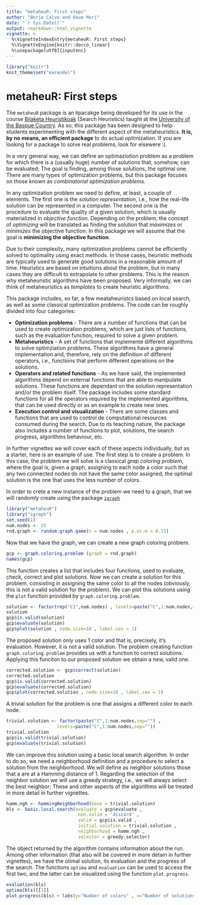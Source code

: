 ```yaml
---
title: "metaheuR: First steps"
author: "Borja Calvo and Usue Mori"
date: "`r Sys.Date()`"
output: rmarkdown::html_vignette
vignette: >
  %\VignetteIndexEntry{metaheuR: First steps}
  %\VignetteEngine{knitr::docco_linear}
  %\usepackage[utf8]{inputenc}
---
```

```r
library("knitr")
knit_theme$set("earendel")
```
# metaheuR: First steps


The `metaheuR` package is an `R`pacakge being developed for its use in the course [Bilaketa Heuristikoak](http://www.ehu.eus/p200-content/eu/pls/entrada/plew0040.htm_asignatura_next?p_sesion=&p_cod_idioma=EUS&p_en_portal=S&p_cod_centro=226&p_cod_plan=GINFOR20&p_anyoAcad=act&p_pestanya=3&p_menu=principal&p_cod_asig=26222&p_ciclo=X&p_curso=4&p_vengo_de=asig_cursos) (Search Heuristics) taught at the [University of the Basque Country](www.ehu.eus). As so, this package has been designed to help students experimenting with the different aspect of the metaheuristics. **It is, by no means, an efficient package** to do actual optimization. If you are looking for a package to solve real problems, look for elsewere :(.

In a very general way, we can define an optimaziotion problem as a problem for which there is a (usually huge) number of solutions that, somehow, can be evaluated; The goal is finding, among those solutions, the optimal one. There are many types of optimization problems, but this package focuses on those known as _combinatorial optimization problems_.

In any optimization problem we need to define, at least, a couple of elements. The first one is the _solution representation_, i.e., how the real-life solution can be represented in a computer. The second one is the procedure to evaluate the quality of a given solution, which is usually materialized in _objective function_. Depending on the problem, the concept of _optimizing_ will be translated as finding the solution that _maximizes_ or _minimizes_ the objective function. In this package we will assume that the goal is **minimizing the objective function**.

Due to their complexity, many optimization problems cannot be efficiently solved to optimality using exact methods. In those cases, heuristic methods are typically used to generate good solutions in a reasonable amount of time. Heuristics are based on intuitions about the problem, but in many cases they are difficult to extrapolate to other problems. This is the reason why metaheuristic algorithms have been proposed. Very informally, we can think of metaheuristics as _templates_ to create heuristic algorithms. 

This package includes, so far, a few meataheuristcs based on local search, as well as some classical optimization problems. The code can be roughly divided into four categories:

* **Optimization problems** - There are a number of functions that can be used to create optimization problems, which are just lists of functions, such as the evaluation function, required to solve a given problem.
* **Metaheuristics** - A set of functions that implemente different algorithms to solve optimziation problems. These algorithms have a general implementation and, therefore, rely on the definition of different operators, i.e., functions that perform different operations on the solutions.
* **Operators and related functions** - As we have said, the implemented algorithms depend on external functions that are able to manipulate solutions. These functions are dependant on the solution representation and/or the problem itself. The package includes some standard functions for all the operators required by the implemented algorithms, that can be used directly or as an example to create new ones.
* **Execution control and visualization** - There are some classes and functions that are used to control de computational resources consumed during the search. Due to its teaching nature, the package also includes a number of functions to plot, solutions, the search progress, algorithms behaviour, etc.

In further vignettes we will cover each of these aspects individually, but as a starter, here is an example of use. The first step is to create a problem. In this case, the problem we will solve is a classical  _grap coloring problem_, where the goal is, given a graph, assigning to each node a color such that any two connected nodes do not have the same color assigned; the optimal solution is the one that uses the less number of colors.

In order to crete a new instance of the problem we need to a graph, that we will randomly create using the package [`igraph`](http://cran.r-project.org/web/packages/igraph/index.html)

```r
library("metaheuR")
library("igraph")
set.seed(1)
num.nodes <- 25
rnd.graph <- random.graph.game(n = num.nodes , p.or.m = 0.15)
```

Now that we have the graph, we can create a new graph coloring problem.

```r
gcp <- graph.coloring.problem (graph = rnd.graph)
names(gcp)
```

This function creates a list that includes four functions, used to evaluate, check, correct and plot solutions. Now we can create a solution for this problem, consisting in assigning the same color to all the nodes (obviously, this is not a valid solution for the problem). We can plot this solutions using the `plot` function provided by `graph.coloring.problem`.

```r
solution <- factor(rep("C1",num.nodes) , levels=paste("C",1:num.nodes,sep=""))
solution
gcp$is.valid(solution)
gcp$evaluate(solution)
gcp$plot(solution , node.size=10 , label.cex = 1)
```

The proposed solution only uses 1 color and that is, precisely, it's evaluation. However, it is not a valid solution. The problem creating function `graph.coloring.problem` provides us with a function to correct solutions. Applying this funciton to our proposed solution we obtain a new, valid one. 

```r
corrected.solution <- gcp$correct(solution)
corrected.solution
gcp$is.valid(corrected.solution)
gcp$evaluate(corrected.solution)
gcp$plot(corrected.solution , node.size=10 , label.cex = 1)
```

A trivial solution for the problem is one that assigns a different color to each node.

```r
trivial.solution <- factor(paste("C",1:num.nodes,sep="") , 
                   levels=paste("C",1:num.nodes,sep=""))
trivial.solution
gcp$is.valid(trivial.solution)
gcp$evaluate(trivial.solution)
```

We can improve this solution using a basic local search algorithm. In order to do so, we need a neighborhood definition and a procedure to select a solution from the neighborhood. We will define as neighbor solutions those that a are at a Hamming distance of 1. Regarding the selection of the neighbor solution we will use a greedy strategy, i.e., we will always select the best neighbor; These and other aspects of the algorithms will be treated in more detail in further vignettes.

```r
hamm.ngh <- hammingNeighborhood(base = trivial.solution)
bls <- basic.local.search(evaluate = gcp$evaluate , 
                           non.valid = 'discard' ,
                           valid = gcp$is.valid ,
                           initial.solution = trivial.solution , 
                           neighborhood = hamm.ngh , 
                           selector = greedy.selector)
```

The object returned by the algorithm contains information about the run. Among other information (that also will be covered in more detain in further vignettes), we have the otimal solution, its evaluation and the progress of the search. The functions `optima` and `evaluation` can be used to access the first two, and the latter can be visualized using the function `plot.progress`.  


```r
evaluation(bls)
optima(bls)[[1]]
plot.progress(bls) + labs(y="Number of colors" , x="Number of solutions evaluated")
```

